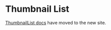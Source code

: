 
<Meta title="Components/Images and Icons/ThumbnailList" />

# Thumbnail List

[ThumbnailList docs](https://atlantis.getjobber.com/components/ThumbnailList) have moved to the new site.
